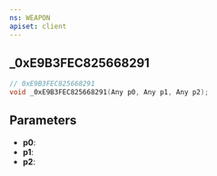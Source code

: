 ```yaml
---
ns: WEAPON
apiset: client
---
```

## _0xE9B3FEC825668291

```c
// 0xE9B3FEC825668291
void _0xE9B3FEC825668291(Any p0, Any p1, Any p2);
```


## Parameters
* **p0**:
* **p1**:
* **p2**: